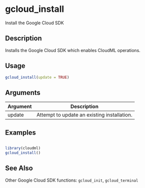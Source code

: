 # gcloud_install


Install the Google Cloud SDK




## Description

Installs the Google Cloud SDK which enables CloudML operations.





## Usage
```r
gcloud_install(update = TRUE)
```




## Arguments


Argument      |Description
------------- |----------------
update | Attempt to update an existing installation.






## Examples

```r

library(cloudml)
gcloud_install()

```






## See Also

Other Google Cloud SDK functions: `gcloud_init`,
  `gcloud_terminal`



